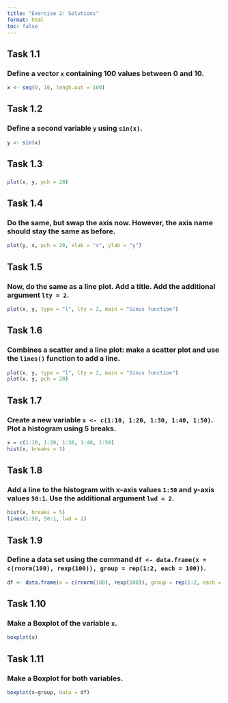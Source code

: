 ```yaml
---
title: "Exercise 2: Solutions"
format: html
toc: false
---
```

  

## Task 1.1

### Define a vector `x` containing 100 values between 0 and 10.

```r
x <- seq(0, 10, lengh.out = 100)
```

## Task 1.2

### Define a second variable `y` using `sin(x)`.

```r
y <- sin(x)
```

## Task 1.3

### 

```r
plot(x, y, pch = 20)
```

## Task 1.4

### Do the same, but swap the axis now. However, the axis name should stay the same as before.

```r
plot(y, x, pch = 20, xlab = "x", ylab = "y")
```

## Task 1.5

### Now, do the same as a line plot. Add a title. Add the additional argument `lty = 2`.

```r
plot(x, y, type = "l", lty = 2, main = "Sinus function")

```

## Task 1.6

### Combines a scatter and a line plot: make a scatter plot and use the `lines()` function to add a line.

```r
plot(x, y, type = "l", lty = 2, main = "Sinus function")
plot(x, y, pch = 20)
```

## Task 1.7

### Create a new variable `x <- c(1:10, 1:20, 1:30, 1:40, 1:50)`. Plot a histogram using 5 breaks.

```r
x = c(1:10, 1:20, 1:30, 1:40, 1:50)
hist(x, breaks = 5)
```

## Task 1.8

### Add a line to the histogram with x-axis values `1:50` and y-axis values `50:1`. Use the additional argument `lwd = 2`.

```r
hist(x, breaks = 5)
lines(1:50, 50:1, lwd = 2)
```

## Task 1.9

### Define a data set using the command `df <- data.frame(x = c(rnorm(100), rexp(100)), group = rep(1:2, each = 100))`.

```r
df <- data.frame(x = c(rnorm(100), rexp(100)), group = rep(1:2, each = 100))
```

## Task 1.10

### Make a Boxplot of the variable `x`.

```r
boxplot(x)
```

## Task 1.11

### Make a Boxplot for both variables.

```r
boxplot(x~group, data = df)
```

